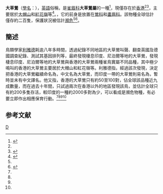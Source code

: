 {{otheruses|subject=現僅存於[[香港|香港]]的大草鶯(Chinese Grassbird)|other=分布於印度大陸、尼泊爾等地的大草鶯(Indian Grassbird)|大草鶯}}
{{expert|time=2014-08-10T04:10:50+00:00}}
{{Speciesbox
| taxon = Graminicola striatus
| binomial_authority = Styan, 1892
| status = VU | status_system = IUCN3.1
}}

'''大草鶯'''（[[學名|學名]]：{{lang|la|''Graminicola striatus''}}），[[英語|英語]]俗稱{{lang|la|''Chinese Grassbird''}}，是[[雀眉科|雀眉科]]'''大草鶯屬'''的一種<ref name=res01>{{Cite web |url=http://news.singtao.ca/toronto/2010-10-08/hongkong1286522957d2776815.html |title=港發現全球獨有大草鶯 [[星島日報|星島日報]] 2010年10月8日 |access-date=2014年8月9日 |archive-url=https://web.archive.org/web/20140810020709/http://news.singtao.ca/toronto/2010-10-08/hongkong1286522957d2776815.html |archive-date=2014年8月10日 |dead-url=yes }}</ref>，現僅存在於[[香港|香港]]<ref name=res01></ref><ref name=res02>{{Cite web |url=http://hk.apple.nextmedia.com/news/art/20101008/14531341 |title=香港獨有 大草鶯瀕危 [[蘋果日報|蘋果日報]] 2010年10月8日 |accessdate=2014年8月9日 |archive-date=2014年8月10日 |archive-url=https://web.archive.org/web/20140810171319/http://hk.apple.nextmedia.com/news/art/20101008/14531341 |dead-url=no }}</ref>，主要居於[[大帽山|大帽山]]和[[紅花嶺|紅花嶺]]等<ref name=res03>{{Cite web |url=http://www.nownews.com/n/2010/10/08/585201 |title=全球僅200隻　香港發現瀕絕種「大草鶯」 今日新聞 2010年10月8日 |accessdate=2014年8月9日 |archive-date=2014年8月11日 |archive-url=https://web.archive.org/web/20140811100920/http://www.nownews.com/n/2010/10/08/585201 |dead-url=no }}</ref>。，它的前身是放置在[[鶯科|鶯科]]和[[畫眉科|畫眉科]]。該物種全球估計僅存約二百隻，保護狀況被估計[[瀕危|瀕危]]<ref name=res03></ref><ref name=res04>{{Cite web |url=http://www.e123.hk/ElderlyPro/details/28871/71 |title=大草鶯確認香港獨有 [[明報|明報]] 2010年10月08日 |accessdate=2014年8月9日 |archive-date=2014年8月9日 |archive-url=https://web.archive.org/web/20140809232333/http://www.e123.hk/ElderlyPro/details/28871/71 |dead-url=no }}</ref>。

==簡述==
鳥類學家[[利雅德_(學家)|利雅德]]耗逾八年多時間，透過紀錄不同地區的大草鶯叫聲、翻查英國及德國調查紀錄、測試其基因排列等，最終發現棲息印度、尼泊爾等地的大草鶯，發現棲息印度、尼泊爾等地的大草鶯與香港的大草鶯兩種雀鳥實屬不同品種，其中極少鳴叫的香港的大草鶯主要居於大帽山和紅花嶺等。利雅德指，經過該次發現，決定把香港的大草鶯繼續命名為{{lang|la|''Chinese Grassbird''}}，中文名為大草鶯，而印度一帶的大草鶯則易名為{{lang|la|''Indian Grassbird''}}，暫時並未有中文譯名。他又指，香港的大草鶯只有約50至100對，佔全球該品種近九成數量，而在過去十年間，只試過兩次在香港以外的地區發現該鳥，並估計全球只有約200多隻存活，較印度的一種約2000多對為少，可以看成是瀕危物種，有必要立即作出相應保育行動。<ref name=res01></ref><ref name=res02></ref><ref name=res03></ref><ref name=res04></ref>

== 参考文献 ==
{{reflist}}
{{Taxonbar}}
[[Category:雀眉科|D]]